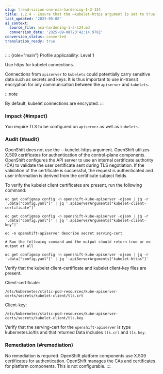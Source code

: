 ```yaml
---
slug: trend-vision-one-nsa-hardening-1-2-124
title: 1.2.4 - Ensure that the –kubelet-https argument is set to true (Automated)
last_updated: '2025-09-08'
ai_context:
  source_file: nsa-hardening-1-2-124.md
  conversion_date: '2025-09-08T23:42:14.970Z'
conversion_status: converted
translation_ready: true
---
```


:::: {role="main"}
Profile applicability: Level 1

Use https for kubelet connections.

Connections from `apiserver` to `kubelets` could potentially carry sensitive data such as secrets and keys. It is thus important to use in-transit encryption for any communication between the `apiserver` and `kubelets`.

:::note

By default, kubelet connections are encrypted.
:::

### Impact {#impact}

You require TLS to be configured on `apiserver` as well as `kubelets`.

### Audit {#audit}

OpenShift does not use the --kubelet-https argument. OpenShift utilizes X.509 certificates for authentication of the control-plane components. OpenShift configures the API server to use an internal certificate authority (CA) to validate the user certificate sent during TLS negotiation. If the validation of the certificate is successful, the request is authenticated and user information is derived from the certificate subject fields.

To verify the kubelet client certificates are present, run the following command:

``` codeblock
oc get configmap config -n openshift-kube-apiserver -ojson | jq -r 
'.data["config.yaml"]' | jq '.apiServerArguments["kubelet-client-
certificate"]' 

oc get configmap config -n openshift-kube-apiserver -ojson | jq -r 
'.data["config.yaml"]' | jq '.apiServerArguments["kubelet-client-key"]' 

oc -n openshift-apiserver describe secret serving-cert 

# Run the following command and the output should return true or no output at all 

oc get configmap config -n openshift-kube-apiserver -ojson | jq -r 
'.data["config.yaml"]' | jq '.apiServerArguments["kubelet-https"]'
```

Verify that the kubelet client-certificate and kubelet client-key files are present.

Client-certificate:

``` codeblock
/etc/kubernetes/static-pod-resources/kube-apiserver-certs/secrets/kubelet-client/tls.crt
```

Client-key:

``` codeblock
/etc/kubernetes/static-pod-resources/kube-apiserver-certs/secrets/kubelet-client/tls.key
```

Verify that the serving-cert for the `openshift-apiserver` is type kubernetes.io/tls and that returned Data includes `tls.crt` and `tls.key`.

### Remediation {#remediation}

No remediation is required. OpenShift platform components use X.509 certificates for authentication. OpenShift manages the CAs and certificates for platform components. This is not configurable.
::::

